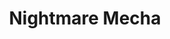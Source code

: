 ---
title: "Nightmare Mecha"
meta_title: "Nightmare Mecha craft"
description: "Craft de Nightmare Mecha"
rank: "s"
draft: false
name: "Nightmare Mecha"
recipe_img: "https://wiki.pokexgames.com/images/0/07/NightmareMecha.png"
level: 100
craft_time: 216000
result: 1
value_npc: 1
ingredients:
  - name: "Mecha"
    quantity: 1
    item_img: "https://wiki.pokexgames.com/images/8/86/Mecha-icone.png"
    value_npc: 1
  - name: "Pink Dye"
    quantity: 50
    item_img: "https://wiki.pokexgames.com/images/6/6a/Pink_Dye.png"
    value_npc: 1
  - name: "Traces Of Ghost"
    quantity: 250
    item_img: "https://wiki.pokexgames.com/images/3/3c/Traces_Of_Ghost.png"
    value_npc: 1
  - name: "Darkness Stone"
    quantity: 20
    item_img: "https://wiki.pokexgames.com/images/5/5d/HrnVNwK.png"
    value_npc: 1
  - name: "Metal Stone"
    quantity: 6
    item_img: "https://wiki.pokexgames.com/images/b/b9/MetalStone.png"
    value_npc: 1
---